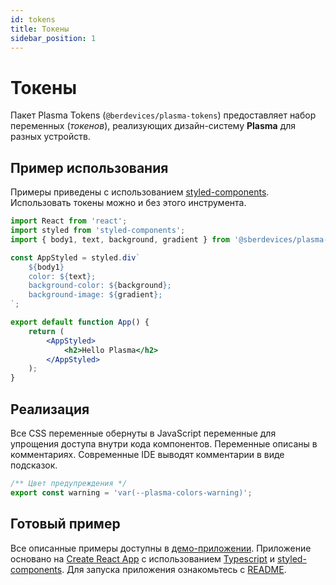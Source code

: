 ```yaml
---
id: tokens
title: Токены
sidebar_position: 1
---
```


# Токены
Пакет Plasma Tokens (`@berdevices/plasma-tokens`) предоставляет набор переменных (_токенов_), реализующих дизайн-систему **Plasma** для разных устройств.

## Пример использования

Примеры приведены с использованием [styled-components](https://styled-components.com/).
Использовать токены можно и без этого инструмента.

```jsx title="App.tsx"
import React from 'react';
import styled from 'styled-components';
import { body1, text, background, gradient } from '@sberdevices/plasma-tokens';

const AppStyled = styled.div`
    ${body1}
    color: ${text};
    background-color: ${background};
    background-image: ${gradient};
`;

export default function App() {
    return (
        <AppStyled>
            <h2>Hello Plasma</h2>
        </AppStyled>
    );
}
```

## Реализация

Все CSS переменные обернуты в JavaScript переменные для упрощения доступа внутри кода компонентов.
Переменные описаны в комментариях. Современные IDE выводят комментарии в виде подсказок.

```js
/** Цвет предупреждения */
export const warning = 'var(--plasma-colors-warning)';
```

## Готовый пример

Все описанные примеры доступны в [демо-приложении](https://github.com/sberdevices/plasma/blob/master/examples/demo-tokens).
Приложение основано на [Create React App](https://create-react-app.dev) c использованием [Typescript](https://www.typescriptlang.org/) и [styled-components](https://styled-components.com/).
Для запуска приложения ознакомьтесь с [README](https://github.com/sberdevices/plasma/blob/master/examples/demo-tokens/README.md).
